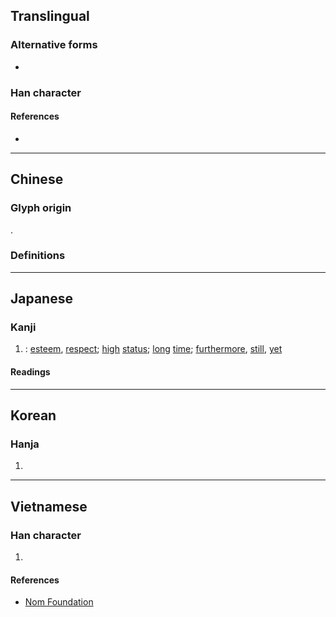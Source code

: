 {{also|尚}}
{{character info}}
==Translingual==

===Alternative forms===
* {{l|mul|尚}}

===Han character===
{{Han char|rn=42|rad=小|as=05|sn=8|four=|canj=FBR,XXFBR|ids=⿱小冋}}

====References====
* {{Han ref|kx=0297.110|dkj=07493|hdz=10563.050|uh=5C19|ud=23577}}

----

==Chinese==

===Glyph origin===
{{Han etym}}
{{Han compound|八|向|c1=s|c2=p|ls=psc}}. {{rfv-etym|zh}}

===Definitions===
{{zh-see|尚|v}}

----

==Japanese==

===Kanji===
{{ja-kanji|grade=|rs=小05}}

# {{alt form|ja|尚}}: [[esteem]], [[respect]]; [[high]] [[status]]; [[long]] [[time]]; [[furthermore]], [[still]], [[yet]]

====Readings====
{{ja-readings
|goon=じょう<じやう
|kanon=しょう<しやう
|kun=たっと-ぶ, とうと-ぶ<たふと-ぶ, なお-<なほ-
}}

----

==Korean==

===Hanja===
{{ko-hanja|hangeul=상|rv=sang|mr=sang}}

# {{rfdef|ko|sort=小05}}

----

==Vietnamese==

===Han character===
{{vi-readings|rs=小05|reading=thượng, chuộng, sượng, thằng}}

# {{rfdef|vi|sort=小05}}

====References====
* [http://nomfoundation.org/common/nom_details.php?codepoint=5c19 Nom Foundation]